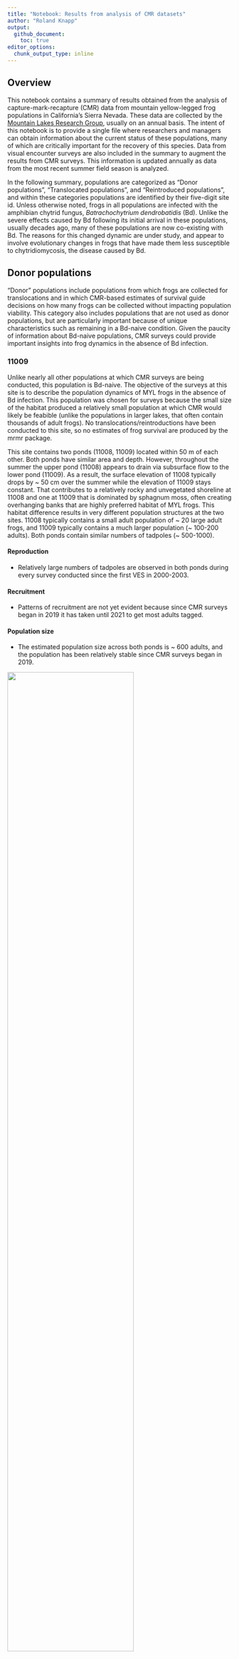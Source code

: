 ```yaml
---
title: "Notebook: Results from analysis of CMR datasets"
author: "Roland Knapp"
output: 
  github_document:
    toc: true
editor_options: 
  chunk_output_type: inline
---
```


## Overview

This notebook contains a summary of results obtained from the analysis of capture-mark-recapture (CMR) data from mountain yellow-legged frog populations in California's Sierra Nevada.
These data are collected by the [Mountain Lakes Research Group](https://mountainlakesresearch.com), usually on an annual basis.
The intent of this notebook is to provide a single file where researchers and managers can obtain information about the current status of these populations, many of which are critically important for the recovery of this species.
Data from visual encounter surveys are also included in the summary to augment the results from CMR surveys.
This information is updated annually as data from the most recent summer field season is analyzed.

In the following summary, populations are categorized as "Donor populations", "Translocated populations", and "Reintroduced populations", and within these categories populations are identified by their five-digit site id.
Unless otherwise noted, frogs in all populations are infected with the amphibian chytrid fungus, *Batrachochytrium dendrobatidis* (Bd).
Unlike the severe effects caused by Bd following its initial arrival in these populations, usually decades ago, many of these populations are now co-existing with Bd.
The reasons for this changed dynamic are under study, and appear to involve evolutionary changes in frogs that have made them less susceptible to chytridiomycosis, the disease caused by Bd.

## Donor populations

"Donor" populations include populations from which frogs are collected for translocations and in which CMR-based estimates of survival guide decisions on how many frogs can be collected without impacting population viability. This category also includes populations that are not used as donor populations, but are particularly important because of unique characteristics such as remaining in a Bd-naive condition. Given the paucity of information about Bd-naive populations, CMR surveys could provide important insights into frog dynamics in the absence of Bd infection. 

### 11009
Unlike nearly all other populations at which CMR surveys are being conducted, this population is Bd-naive. The objective of the surveys at this site is to describe the population dynamics of MYL frogs in the absence of Bd infection. This population was chosen for surveys because the small size of the habitat produced a relatively small population at which CMR would likely be feabible (unlike the populations in larger lakes, that often contain thousands of adult frogs). No translocations/reintroductions have been conducted to this site, so no estimates of frog survival are produced by the mrmr package. 

This site contains two ponds (11008, 11009) located within 50 m of each other. Both ponds have similar area and depth. However, throughout the summer the upper pond (11008) appears to drain via subsurface flow to the lower pond (11009). As a result, the surface elevation of 11008 typically drops by ~ 50 cm over the summer while the elevation of 11009 stays constant. That contributes to a relatively rocky and unvegetated shoreline at 11008 and one at 11009 that is dominated by sphagnum moss, often creating overhanging banks that are highly preferred habitat of MYL frogs. This habitat difference results in very different population structures at the two sites. 11008 typically contains a small adult population of ~ 20 large adult frogs, and 11009 typically contains a much larger population (~ 100-200 adults). Both ponds contain similar numbers of tadpoles (~ 500-1000). 

#### Reproduction
* Relatively large numbers of tadpoles are observed in both ponds during every survey conducted since the first VES in 2000-2003.  

#### Recruitment
* Patterns of recruitment are not yet evident because since CMR surveys began in 2019 it has taken until 2021 to get most adults tagged.  

#### Population size
* The estimated population size across both ponds is ~ 600 adults, and the population has been relatively stable since CMR surveys began in 2019.  

![](../../out/plots/11009_mrmr_plots.png){width=75%}

### 50783

#### Reproduction
* VES is not conducted at this stream/meadow site due to relatively low detectability of all life stages. However, tadpoles are observed in the breeding area every year. Tadpoles are collected from the breeding area every year for rearing in captivity, and resulting adult frogs are reintroduced into nearby suitable habitats. 

#### Recruitment
* Since CMR surveys began in 2018, patterns of recruitment at this site suggest a modest number of new adults entering the adult population every year (~ 25 per primary period).  

#### Population size
* The estimated number of adults has been remarkably stable since 2018 , at ~ 220-270. The largest number of adults estimated to date was in 2021. 

![](../../out/plots/50783_mrmr_plots.png){width=75%}

### 72808

This site includes two adjacent and relatively small, shallow ponds (72808, 72336) connected by a perennial stream.  that is exposed to large avalanches during severe winters. These events typically cause very high mortality of adults and resulting high variability in frog population size (~ 50-250). We anticipated collecting adult frogs from this population in 2017 for a translocation, but avalanche impacts during the previous winter produced high frog mortality and the resulting small population size precluded any frog collections. It is hoped that the population will rebound and be able to serve as a donor population in the future.  

#### Reproduction
* Tadpoles have been observed during every VES conducted since 2001. The upper pond (72808) typically contains a larger number of tadpoles (up to 400 during VES), with VES at the lower pond (72336) typically being < 50. However, the 2021 VES count at 72336 were unusually high (~ 150) and 3x higher than at 72808.  

#### Recruitment
* Recruitment was very high in 2015 and 2016, following several relatively mild winters. This recruitment corresponded with a rapidly increasing population size. Following the avalanche-caused mortality during the 2016-2017 winter there has been little recruitment. Following the metamorphosis of the surviving tadpoles in 2018, there was been no recruitment in 2019-2021.  

#### Population size
* The number of adults increased rapidly in 2015-2016, reaching an estimated population size of ~ 600 in 2016. Avalanche-caused mortality reduced the population size to ~ 200 in 2017 and with few or no tadpoles and little or no recruitment, the population has continued to decline. In 2021, the estimated population size was ~ 30 adults.  

![](../../out/plots/72808_mrmr_plots.png){width=75%}

## Reintroduced populations

### 50785

This population was established via three reintroductions of adult *R. muscosa*, conducted in 2019, 2020, 2021. Frogs in all cohorts originated as tadpoles collected from 50783, and were raised at the Oakland Zoo. Frogs did not undergo "immune priming" prior to reintroduction due to staffing issues at the zoo. Reintroductions failed to establish a persistent population. 

#### Survival
* 1-year survival of the reintroduced 2019 cohort was relatively high (median = 0.45), but was 0 for the 2020 and 2021 cohorts.  This pattern corresponded with low Bd prevalence/load in 2019, but high prevalence/load thereafter. 

#### Reproduction
* Small numbers of tadpoles were observed in 2020 and 2021, but none were counted in 2022. 

#### Recruitment
* No recruitment of new frogs into the adult population occurred through 2022. 

#### Population size
* Frogs from the 2019 cohort persisted through summer 2019 and early-summer 2020, but were largely gone by late-summer 2020. Frogs in the 2020 and 2021 cohorts declined to zero in the first summer. 

![](../../out/plots/50785_mrmr_plots.png){width=75%}

## Translocated populations

### 10486

This population was established via translocation of 60 adults in 2016. This action was conducted by the National Park Service to create another population in a basin that contains several Bd-naive populations. The translocated frogs were not PIT tagged before release, and were monitored occasionally by NPS staff using VES. CMR surveys were initiated in 2020. The objective is to provide insights into the population dynamics of translocated frog populations in the absence of Bd infection, for comparison to dynamics of Bd-positive translocated populations. 

#### Survival
* Because translocated frogs were not PIT tagged, no survival estimates are possible.  

#### Reproduction
* Approximately 50-170 tadpoles were counted during VES in 2020 and 2021. There is very limited shallow-water basking habitat in this high elevation lake.  

#### Recruitment
* Judging by the relatively large size of most captured untagged frogs at this site (60-74 mm), the majority likely are the originally translocated individuals. However, 8 frogs were 46-55 mm and those are almost certainly new recruits. 

#### Population size
Estimated population size is ~ 35-40 adult frogs. In the absence of much recruitment yet to date, this suggests relatively high survival of the translocated frogs. 

![](../../out/plots/10486_mrmr_plots.png){width=75%}

### 70134

#### Survival

-   Very low 1-year survival of the 2006 cohort of translocated frogs (0.12). Only six adults seen in 2007 and none thereafter.
-   *T. elegans* never seen at site, so are likely not responsible for low survival.

#### Reproduction

-   No evidence of reproduction was ever seen.

![](../../out/plots/70134_mrmr_plots.png){width=75%}

### 70370

#### Survival

-   Very low 1-year survival of both the 2016 and 2018 translocated cohorts (0.04 and 0.17, respectively).
-   Habitat looks very good for *R. sierrae* for both summer and winter, so it remains unclear what the factor limiting frog survival at this site is. It is unlikely related to winter oxygen levels in the water because trout thrived here for decades.

#### Reproduction

-   No evidence of reproduction was ever observed.

#### Population size

-   Population size returned to near-zero within one year of each translocation.
-   The absence of any frogs during the 2020 survey suggests that the population is extirpated.

![](../../out/plots/70370_mrmr_plots.png){width=75%}

### 70413

#### Survival

-   Relatively high 1-year survival of the 2013, 2015, and 2017 cohorts of translocated frogs (0.69, 0.64, 0.56, respectively).

#### Reproduction

-   Egg masses, tadpoles, and/or subadults have been observed annually starting in 2014, with a maximum count summed across all sites of 800 in 2015.
-   Subadults were first observed in 2015 and are always seen in relatively low numbers (maximum count = 27).

#### Recruitment

-   Recruitment of new adults was first observed in 2016, and has occurred in all years since.
-   Number of new recruits seems quite regular, with 20, 15, and 24 recruits tagged in 2018, 2020, and 2021, respectively.

#### Population size

-   From 2017 to early-2021 (i.e., prior to translocation and reintroduction of 117 frogs), estimated population size across all sites was stable at approximately 50 adults in each year.
-   This population, although still relatively small given the abundant high quality habitat, appears well-established and self-sustaining.
-   The 2021 translocation and reintroduction is likely to substantially increase the population size.

![](../../out/plots/70413_mrmr_plots.png){width=75%}

### 70414

#### Survival

-   Very low 1-year survival of the 2006 cohort of translocated frogs (0.01), and no adults seen in 2007.
-   Number of *T. elegans* appeared to increase markedly following translocation, may have been at least partially responsible for low survival.

#### Reproduction

-   No evidence of reproduction was ever seen.

![](../../out/plots/70414_mrmr_plots.png){width=75%}

### 70449

#### Survival

-   Intermediate level of survival of the 2014 cohort of translocated frogs (0.35).
-   Survival of the 2017 cohort of translocated frogs was somewhat higher (0.53).
-   More frogs found dead at this site than is typically the case at other sites. Whether this is due to site characteristics (e.g., lack of hiding cover) that make carcasses easier to detect, or population characteristics (i.e., relatively low survival) is unknown.
-   Adult frogs at this site commonly feed on HYRE tadpoles and subadults and are very well-fed. It would be interesting to know whether these frogs grow quickly but have short life spans compared to frogs at higher elevations.

#### Reproduction

-   Egg masses, tadpoles, and/or subadults have been observed annually since 2015, but always in relatively small numbers (maximum count = 80 tadpoles).
-   The relatively low numbers are likely due to high habitat complexity and the fact that at this elevation tadpoles often do not aggregrate near shore.

#### Recruitment

-   Recruitment of new adults has occurred in most years since 2016, with a maximum number of 15 in 2016.
-   Substantial recruitment occurred in 2016, just two years after the first translocation. This indicates that at this relatively low elevation site, the transition from egg to adult can occur in only 1.5 years.
-   Recruitment does not appear to be particularly episodic, in contrast to what is observed at some other sites.

#### Population size

-   Population appears to have stabilized at 20-25 adults. Although smaller than hoped for, this may be a typical population size at this elevation due to predation from snakes and invertebrate predators.

![](../../out/plots/70449_mrmr_plots.png){width=75%}

### 70505

#### Survival

-   Low 1-year survival of the 2008, 2013, 2015, and 2017 cohorts of translocated frogs (0.19, 0.16, 0.10, 0.10).

#### Reproduction

-   Tadpoles and/or subadults seen in every year starting in 2010.
-   Counts of these life stages are generally low (\< 25), but the 200 tadpoles counted in 2018 were an obvious exception.

#### Recruitment

-   First new recruits into the adult population were observed in 2012.
-   Some recruitment of new adults occurred in most years, including 12-17 recruits per year in 2013, 2014, and 2015.

#### Population size

-   Estimated population size in the last survey year (2018) was approximately 6 adults.
-   This small population size is likely due to survival of adults being low enough to preclude population growth, even with 4 translocations and natural recruitment of adults in several years.
-   Available evidence suggests that, at best, this site will support only a small frog population, and conducting additional translocations will likely not alter that outcome.

![](../../out/plots/70505_mrmr_plots.png){width=75%}

### 70550

#### Survival

-   Relatively high 1-year survival of the 2006 cohort of translocated frogs (0.61).
-   Survival of 2013 cohort of translocated frogs was substantially lower (0.29).

#### Reproduction

-   Tadpoles and subadults were first observed in 2008.
-   Both life stages were observed in all subsequent surveys (2008-2021), and in much higher numbers than in any other translocated population.
-   Since 2016, tadpole counts from visual encounter surveys have often exceeded 1500 individuals.

#### Recruitment

-   The first recruit into the adult population was observed in 2010, and except for 2011, new recruits have been tagged in every subsequent year (2010, 2012-2021).
-   Recruitment magnitude is highly variable between years, with notably large recruitment events in 2016 and 2021, and lower but substantial recruitment in several additional years (2013, 2014, 2018, 2020).
-   This variation may result from an interaction between subadult survival, Bd infection, and winter severity.

#### Population size

-   Following the original translocation in 2006, the estimated population was \< 50 adults until 2013. During 2013-2015, the population increased to 100-150 adults. Since the large recruitment event in 2016, the population has fluctuated between 170 and 420 adults, with an average population size of approximately 250 adults.
-   This population is now well-established, and is large enough to serve as a donor of frogs for future frog recovery actions.
-   The 16-year mark-recapture dataset has allowed unprecedented insights into the dynamics of population establishment. It is also allowing us to test hypotheses regarding the drivers of the observed population dynamics, information that is critical for the design and implementation of future frog recovery actions.

![](../../out/plots/70550_mrmr_plots.png){width=75%}

### 70556

#### Survival

-   Relatively high 1-year survival of the 2018 cohort of translocated frogs (0.73).
-   Survival of 2020 cohort of translocated frogs was lower, but still high (0.61).
-   Not as high as 74976 despite both sites receiving frogs from same donor population and in the same two years.

#### Reproduction

-   Successful reproduction occurred in 2019 (based on 2nd-year tads seen in 2020), 2020 (1st-year tads), and 2021 (1st-year tads).
-   2019 cohort was not seen until 2020 (07-07) and was made up of only ~ 15 tadpoles. Suggests limited reproduction in 2019 and/or low survival during 2019-2020 winter.
-   2020 cohort contained at least 425 individuals, based on count conducted on 08-23. Tadpole count on 2021-07-22 indicated 350 second-year animals, suggesting high overwinter survival of first-year tadpoles compared to that shown by 2019 cohort (perhaps due to light 2020 snow year --\> long 2020 summer --\> large tadpole size going into 2021 winter).
-   2021 cohort contained approximately 435 individuals, based on count conducted on 2021-08-26.
-   First metamorphs seen in 2021 (1 on 07-22 and 13 on 08-26), small numbers likely due to small size of the 2019 cohort. Expect a substantially larger number of metamorphs in 2022 from 2021 cohort.

#### Recruitment

-   As expected for this high elevation site, no recruitment of new adults has occurred yet.
-   Unlikely that metamorphs in 2021 will grow to adult size by 2022, so recruitment may not be observed until 2023.

#### Population size

-   2021 estimated population size is approximately 25 adults.
-   All adults seen in northern 1/3 or 1/2 of lake.

![](../../out/plots/70556_mrmr_plots.png){width=75%}

### 70619

#### Survival

-   1-year survival of the 2008 cohort is low (0.22).
-   As seen at other sites, despite lack of gartersnakes, population declined substantially during summer 2008 following translocation. Mortality caused by Bd? Poor-quality habitat?

#### Reproduction

-   Tadpoles seen during most surveys conducted after 2011, but always in relatively small numbers (&le 25). No obvious basking habitat for tadpoles in lake due to steeply sloped littoral zone dominated by large boulders. Subadults seen occasionally.

#### Recruitment

-   Only evidence of recruitment was in 2019 when four untagged and relatively small adults were captured and tagged.

#### Population size

-   Estimated population size declined relatively rapidly during summer 2018, and since 2012 has been near zero.

![](../../out/plots/70619_mrmr_plots.png){width=75%}

### 70628

#### Survival

-   1-year survival of the 2020 cohort is 0.65. Seems quite high for frogs from the 72996 donor population.

#### Reproduction

-   No tadpoles seen during the 2021-08-10 VES, but hopefully will be observed during surveys in 2022.

#### Recruitment

-   No recruitment expected until at least 2024.

#### Population size

-   2021 estimated population size is approximately 17 adults

![](../../out/plots/70628_mrmr_plots.png){width=75%}

### 70641

#### Survival

-   The three translocated cohorts (2015, 2017, 2020) have all shown low 1-year survival (0.27, 0.16, 0.07, respectively).
-   Gartersnakes present at site, but within months of translocation frogs grow to large sizes that provide a refuge from predation.
-   Frogs at this site grow quickly and attain large sizes (up to 82 mm SVL - in 2021)

#### Reproduction

-   Reproduction in this population is difficult to assess because non-adult life stages are rarely seen due to thick littoral zone vegetation.
-   No tadpoles have been observed during VES, and the only subadult observed was in 2019.
-   However, new adult recruits have been captured, so some reproduction is obviously occurring.

#### Recruitment

-   A total of 4 new (untagged) frogs have been captured, including 1 in 2017, 2 in 2019, and 1 in 2020.

#### Population size

-   The 2021 estimated population size is near 0.

![](../../out/plots/70641_mrmr_plots.png){width=75%}

### 74976

#### Survival

-   Unusually high 1-year survival of the 2018 cohort of translocated frogs (0.94).
-   Survival of 2020 cohort of translocated frogs was lower, but still high (0.67).

#### Reproduction

-   Successful reproduction (as evidenced by first-year tadpoles) observed in 2019, 2020, and 2021.
-   2019 cohort contained at least 250 individuals, based on count conducted on 09-Sep-2019. Cohort appeared to experience relatively low overwinter survival (perhaps due to the heavy 2019 snow year --\> short 2019 summer --\> small tadpole size going into 2020 winter), with approximately 25 second-year tadpoles counted on 20-Aug-2020. 5 metamorphs seen during the August 2020 CMR.
-   2020 cohort contained at least 320 individuals, based on count conducted on 20-Aug-2020. Tadpole count on 25-Jun-2021 indicated 386 second-year animals, suggesting high overwinter survival of first-year tadpoles compared to that shown by 2019 cohort (perhaps due to light 2020 snow year --\> long 2020 summer --\> large tadpole size going into 2021 winter).
-   2021 cohort contained at least 305 individuals, based on count conducted on 18-Aug-2021.
-   Many subadults counted during mid-August 2021 survey (203), compared to very few in late-summer 2020.

#### Recruitment

-   First new recruits into the adult population (5) captured during mid-August 2021 CMR survey. Likely all from 2019 cohort, but large size range (41-50 mm) suggests that these adults were from animals that metamorphosed in both late-summer 2020 and early-summer 2021.

#### Population size

-   2021 estimated population size is approximately 28 adults.
-   As of mid-August 2021, frog population extends from Lower Pool outlet to 72973.
-   72973 (uppermost pond) was colonized by adults and metamorphs in 2020.
-   All reproduction is occurring in 74976.
-   Population seems likely to become firmly established in next few years.

![](../../out/plots/74976_mrmr_plots.png){width=75%}


